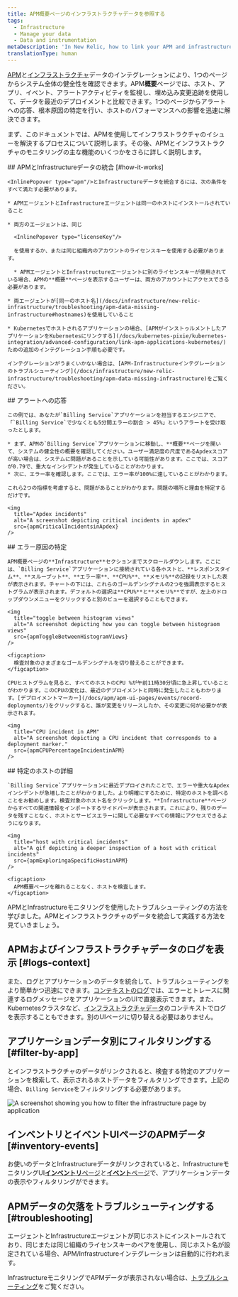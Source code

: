 ```yaml
---
title: APM概要ページのインフラストラクチャデータを参照する
tags:
  - Infrastructure
  - Manage your data
  - Data and instrumentation
metaDescription: 'In New Relic, how to link your APM and infrastructure data together.'
translationType: human
---
```







[APM](/docs/apm/new-relic-apm/getting-started/welcome-new-relic-apm)と[インフラストラクチャ](/docs/infrastructure/new-relic-infrastructure/getting-started/welcome-new-relic-infrastructure)データのインテグレーションにより、1つのページからシステム全体の健全性を確認できます。APM**概要**ページでは、ホスト、アプリ、イベント、アラートアクティビティを監視し、埋め込み変更追跡を使用して、データを最近のデプロイメントと比較できます。1つのページからアラートへの応答、根本原因の特定を行い、ホストのパフォーマンスへの影響を迅速に解決できます。

まず、このドキュメントでは、APMを使用してインフラストラクチャのイシューを解決するプロセスについて説明します。その後、APMとインフラストラクチャのモニタリングの主な機能のいくつかをさらに詳しく説明します。

<Steps>
  <Step>
    ## APMとInfrastructureデータの統合 [#how-it-works]

    <InlinePopover type="apm"/>とInfrastructureデータを統合するには、次の条件をすべて満たす必要があります。

    * APMエージェントとInfrastructureエージェントは同一のホストにインストールされていること

    * 両方のエージェントは、同じ

      <InlinePopover type="licenseKey"/>

      を使用するか、または同じ組織内のアカウントのライセンスキーを使用する必要があります。

      * APMエージェントとInfrastructureエージェントに別のライセンスキーが使用されている場合、APMの**概要**ページを表示するユーザーは、両方のアカウントにアクセスできる必要があります。

    * 両エージェントが[同一のホスト名](/docs/infrastructure/new-relic-infrastructure/troubleshooting/apm-data-missing-infrastructure#hostnames)を使用していること

    * Kubernetesでホストされるアプリケーションの場合、[APMがインストゥルメントしたアプリケーションをKubernetesにリンクする](/docs/kubernetes-pixie/kubernetes-integration/advanced-configuration/link-apm-applications-kubernetes/)ための追加のインテグレーション手順も必要です。

    インテグレーションがうまくいかない場合は、[APM-Infrastructureインテグレーションのトラブルシューティング](/docs/infrastructure/new-relic-infrastructure/troubleshooting/apm-data-missing-infrastructure)をご覧ください。
  </Step>

  <Step>
    ## アラートへの応答

    この例では、あなたが`Billing Service`アプリケーションを担当するエンジニアで、「`Billing Service`で少なくとも5分間エラーの割合 > 45%」というアラートを受け取ったとします。

    * まず、APMの`Billing Service`アプリケーションに移動し、**概要**ページを開いて、システムの健全性の概要を確認してください。ユーザー満足度の尺度であるApdexスコアが高い場合は、システムに問題があることを示している可能性があります。ここでは、スコアが0.79で、重大なインシデントが発生していることがわかります。
    * 次に、エラー率を確認します。ここでは、エラー率が100%に達していることがわかります。

    これら2つの指標を考慮すると、問題があることがわかります。問題の場所と理由を特定するだけです。

    <img
      title="Apdex incidents"
      alt="A screenshot depicting critical incidents in apdex"
      src={apmCriticalIncidentsinApdex}
    />
  </Step>

  <Step>
    ## エラー原因の特定

    APM概要ページの**Infrastructure**セクションまでスクロールダウンします。ここには、`Billing Service`アプリケーションに接続されている各ホストと、**レスポンスタイム**、**スループット**、**エラー率**、**CPU%**、**メモリ%**の記録をリストした表が表示されます。チャートの下には、これらのゴールデンシグナルの2つを強調表示するヒストグラムが表示されます。デフォルトの選択は**CPU%**と**メモリ%**ですが、左上のドロップダウンメニューをクリックすると別のビューを選択することもできます。

    <img
      title="toggle between histogram views"
      alt="A screenshot depicting how you can toggle between histograom views"
      src={apmToggleBetweenHistogramViews}
    />

    <figcaption>
      検査対象のさまざまなゴールデンシグナルを切り替えることができます。
    </figcaption>

    CPUヒストグラムを見ると、すべてのホストのCPU %が午前11時30分頃に急上昇していることがわかります。このCPUの変化は、最近のデプロイメントと同時に発生したこともわかります。[デプロイメントマーカー](/docs/apm/apm-ui-pages/events/record-deployments/)をクリックすると、誰が変更をリリースしたか、その変更に何が必要かが表示されます。

    <img
      title="CPU incident in APM"
      alt="A screenshot depicting a CPU incident that corresponds to a deployment marker."
      src={apmCPUPercentageIncidentinAPM}
    />
  </Step>

  <Step>
    ## 特定のホストの詳細

    `Billing Service`アプリケーションに最近デプロイされたことで、エラーや重大なApdexインシデントが急増したことがわかりました。より明確にするために、特定のホストを調べることをお勧めします。検査対象のホスト名をクリックします。**Infrastructure**ページからすべての関連情報をインポートするサイドバーが表示されます。これにより、残りのデータを残すことなく、ホストとサービスエラーに関して必要なすべての情報にアクセスできるようになります。

    <img
      title="host with critical incidents"
      alt="A gif depicting a deeper inspection of a host with critical incidents"
      src={apmExploringaSpecificHostinAPM}
    />

    <figcaption>
      APM概要ページを離れることなく、ホストを検査します。
    </figcaption>
  </Step>
</Steps>

APMとInfrastructureモニタリングを使用したトラブルシューティングの方法を学びました。APMとインフラストラクチャのデータを統合して実践する方法を見ていきましょう。

## APMおよびインフラストラクチャデータのログを表示 [#logs-context]

また、ログとアプリケーションのデータを統合して、トラブルシューティングをより簡単かつ迅速にできます。[コンテキストのログ](/docs/logs/logs-context/configure-logs-context-apm-agents/)では、エラーとトレースに関連するログメッセージをアプリケーションのUIで直接表示できます。また、Kubernetesクラスタなど、[インフラストラクチャデータ](/docs/logs/forward-logs/forward-your-logs-using-infrastructure-agent/)のコンテキストでログを表示することもできます。別のUIページに切り替える必要はありません。

## アプリケーションデータ別にフィルタリングする [#filter-by-app]

<InlinePopover type="apm"/>とインフラストラクチャのデータがリンクされると、検査する特定のアプリケーションを検索して、表示されるホストデータをフィルタリングできます。上記の場合、`Billing Service`をフィルタリングする必要があります。

<img
  title="filter by application"
  alt="A screenshot showing you how to filter the infrastructure page by application"
  src={apmFilterbyApplication}
/>

## インベントリとイベントUIページのAPMデータ [#inventory-events]

お使いの<InlinePopover type="apm"/>データとInfrastructureデータがリンクされていると、InfrastructureモニタリングUI[**インベントリ**ページ](/docs/infrastructure/new-relic-infrastructure/infrastructure-ui-pages/infrastructure-inventory-page-search-your-entire-infrastructure)と[**イベント**ページ](/docs/infrastructure/new-relic-infrastructure/infrastructure-ui-pages/infrastructure-events-page-live-feed-every-agent)で、アプリケーションデータの表示やフィルタリングができます。

## APMデータの欠落をトラブルシューティングする [#troubleshooting]

<InlinePopover type="apm"/>エージェントとInfrastructureエージェントが同じホストにインストールされており、同じ<InlinePopover type="licenseKey"/>または同じ組織のライセンスキーのペアを使用し、同じホスト名が設定されている場合、APM/Infrastructureインテグレーションは自動的に行われます。

InfrastructureモニタリングでAPMデータが表示されない場合は、[トラブルシューティング](/docs/infrastructure/new-relic-infrastructure/troubleshooting/troubleshooting-apm-data-not-infrastructure)をご覧ください。